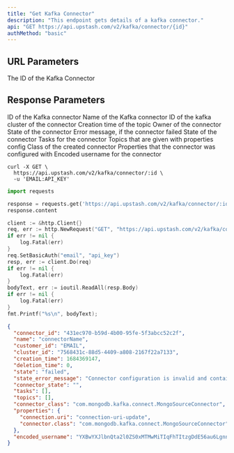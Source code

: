 ```yaml
---
title: "Get Kafka Connector"
description: "This endpoint gets details of a kafka connector."
api: "GET https://api.upstash.com/v2/kafka/connector/{id}"
authMethod: "basic"
---
```


## URL Parameters

<ParamField path="id" type="string" required>
  The ID of the Kafka Connector
</ParamField>

## Response Parameters

<ResponseField name="connector_id" type="string">
  ID of the Kafka connector
</ResponseField>
<ResponseField name="name" type="string">
  Name of the Kafka connector
</ResponseField>
<ResponseField name="cluster_id" type="string">
  ID of the kafka cluster of the connector
</ResponseField>
<ResponseField name="creation_time" type="int">
  Creation time of the topic
</ResponseField>
<ResponseField name="customer_id" type="string">
  Owner of the connector
</ResponseField>
<ResponseField name="state" type="string">
  State of the connector
</ResponseField>
<ResponseField name="state_error_message" type="string">
  Error message, if the connector failed
</ResponseField>
<ResponseField name="connector_state" type="string">
  State of the connector
</ResponseField>

<ResponseField name="tasks" type="Array<KafkaConnectorTask>">
  Tasks for the connector
</ResponseField>
<ResponseField name="topics" type="Array<string>">
  Topics that are given with properties config
</ResponseField>
<ResponseField name="connector_class" type="string">
  Class of the created connector
</ResponseField>
<ResponseField name="properties" type="Properties Object">
  Properties that the connector was configured with
</ResponseField>
<ResponseField name="encoded_username" type="string">
  Encoded username for the connector
</ResponseField>

<RequestExample>

```shell curl
curl -X GET \
  https://api.upstash.com/v2/kafka/connector/:id \
  -u 'EMAIL:API_KEY'
```

```python Python
import requests

response = requests.get('https://api.upstash.com/v2/kafka/connector/:id', auth=('EMAIL', 'API_KEY'))
response.content
```

```go Go
client := &http.Client{}
req, err := http.NewRequest("GET", "https://api.upstash.com/v2/kafka/connector/:id", nil)
if err != nil {
    log.Fatal(err)
}
req.SetBasicAuth("email", "api_key")
resp, err := client.Do(req)
if err != nil {
    log.Fatal(err)
}
bodyText, err := ioutil.ReadAll(resp.Body)
if err != nil {
    log.Fatal(err)
}
fmt.Printf("%s\n", bodyText);
```

</RequestExample>

<ResponseExample>

```json 200 OK
{
  "connector_id": "431ec970-b59d-4b00-95fe-5f3abcc52c2f",
  "name": "connectorName",
  "customer_id": "EMAIL",
  "cluster_id": "7568431c-88d5-4409-a808-2167f22a7133",
  "creation_time": 1684369147,
  "deletion_time": 0,
  "state": "failed",
  "state_error_message": "Connector configuration is invalid and contains the following 1 error(s):\nInvalid value connection-uri-update for configuration connection.uri: The connection string is invalid. Connection strings must start with either 'mongodb://' or 'mongodb+srv://\n",
  "connector_state": "",
  "tasks": [],
  "topics": [],
  "connector_class": "com.mongodb.kafka.connect.MongoSourceConnector",
  "properties": {
    "connection.uri": "connection-uri-update",
    "connector.class": "com.mongodb.kafka.connect.MongoSourceConnector"
  },
  "encoded_username": "YXBwYXJlbnQta2l0ZS0xMTMwMiTIqFhTItzgDdE56au6LgnnbtlN7ITzh4QATDw"
}
```

</ResponseExample>
